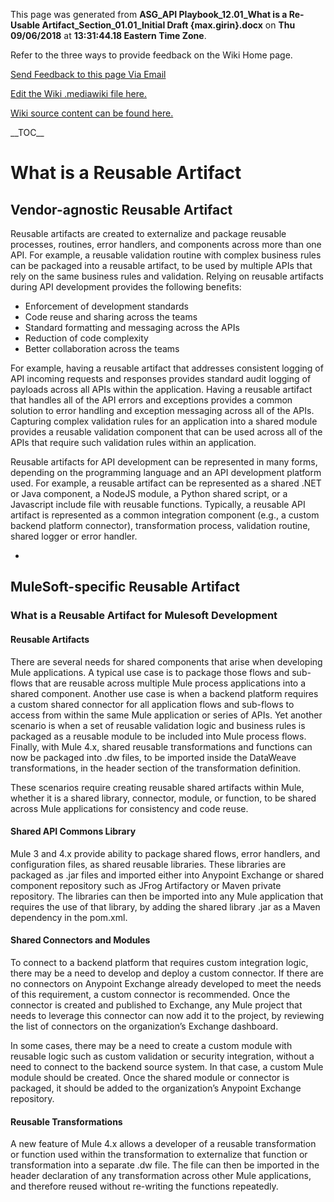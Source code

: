 ﻿<p>This page was generated from <b>ASG_API Playbook_12.01_What is a Re-Usable Artifact_Section_01.01_Initial Draft {max.girin}.docx</b> on <b>Thu 09/06/2018</b> at <b>13:31:44.18 Eastern Time Zone</b>.</p>
<p>Refer to the three ways to provide feedback on the Wiki Home page.</p>
<p><a href="mailto:ronald.opperman@va.gov;paul.marshall4@va.gov?subject=ASG_API Playbook_12.01_What is a Re-Usable Artifact_Section_01.01_Initial Draft {max.girin}">Send Feedback to this page Via Email</a></p>
<p><a href="https://github.com/department-of-veterans-affairs/ES-ASG/tree/master/Projects/ES%20ASG/ES%20ASG%20API%20Playbook%20Project/Content/12.01%20ASG_API%20Playbook_What%20is%20a%20Re-Usable%20Artifact_Section/12.01 ASG_API Playbook_What is a Re-Usable Artifact_Section.mediawiki">Edit the Wiki .mediawiki file here.</a></p>
<p><a href=https://github.com/department-of-veterans-affairs/ES-ASG/tree/master/Projects/ES%20ASG/ES%20ASG%20API%20Playbook%20Project/Content/12.01%20ASG_API%20Playbook_What%20is%20a%20Re-Usable%20Artifact_Section>Wiki source content can be found here.</a></p>
<p>__TOC__</p>
= What is a Reusable Artifact =

===  ===

== Vendor-agnostic Reusable Artifact ==

Reusable artifacts are created to externalize and package reusable processes, routines, error handlers, and components across more than one API. For example, a reusable validation routine with complex business rules can be packaged into a reusable artifact, to be used by multiple APIs that rely on the same business rules and validation. Relying on reusable artifacts during API development provides the following benefits:

* Enforcement of development standards
* Code reuse and sharing across the teams
* Standard formatting and messaging across the APIs
* Reduction of code complexity
* Better collaboration across the teams

For example, having a reusable artifact that addresses consistent logging of API incoming requests and responses provides standard audit logging of payloads across all APIs within the application. Having a reusable artifact that handles all of the API errors and exceptions provides a common solution to error handling and exception messaging across all of the APIs. Capturing complex validation rules for an application into a shared module provides a reusable validation component that can be used across all of the APIs that require such validation rules within an application.

Reusable artifacts for API development can be represented in many forms, depending on the programming language and an API development platform used. For example, a reusable artifact can be represented as a shared .NET or Java component, a NodeJS module, a Python shared script, or a Javascript include file with reusable functions. Typically, a reusable API artifact is represented as a common integration component (e.g., a custom backend platform connector), transformation process, validation routine, shared logger or error handler.

* 

== MuleSoft-specific Reusable Artifact ==

=== What is a Reusable Artifact for Mulesoft Development ===

==== Reusable Artifacts ====

There are several needs for shared components that arise when developing Mule applications. A typical use case is to package those flows and sub-flows that are reusable across multiple Mule process applications into a shared component. Another use case is when a backend platform requires a custom shared connector for all application flows and sub-flows to access from within the same Mule application or series of APIs. Yet another scenario is when a set of reusable validation logic and business rules is packaged as a reusable module to be included into Mule process flows. Finally, with Mule 4.x, shared reusable transformations and functions can now be packaged into .dw files, to be imported inside the DataWeave transformations, in the header section of the transformation definition.

These scenarios require creating reusable shared artifacts within Mule, whether it is a shared library, connector, module, or function, to be shared across Mule applications for consistency and code reuse.

==== Shared API Commons Library ====

Mule 3 and 4.x provide ability to package shared flows, error handlers, and configuration files, as shared reusable libraries. These libraries are packaged as .jar files and imported either into Anypoint Exchange or shared component repository such as JFrog Artifactory or Maven private repository. The libraries can then be imported into any Mule application that requires the use of that library, by adding the shared library .jar as a Maven dependency in the pom.xml.

==== Shared Connectors and Modules ====

To connect to a backend platform that requires custom integration logic, there may be a need to develop and deploy a custom connector. If there are no connectors on Anypoint Exchange already developed to meet the needs of this requirement, a custom connector is recommended. Once the connector is created and published to Exchange, any Mule project that needs to leverage this connector can now add it to the project, by reviewing the list of connectors on the organization’s Exchange dashboard.

In some cases, there may be a need to create a custom module with reusable logic such as custom validation or security integration, without a need to connect to the backend source system. In that case, a custom Mule module should be created. Once the shared module or connector is packaged, it should be added to the organization’s Anypoint Exchange repository.

==== Reusable Transformations ====

A new feature of Mule 4.x allows a developer of a reusable transformation or function used within the transformation to externalize that function or transformation into a separate .dw file. The file can then be imported in the header declaration of any transformation across other Mule applications, and therefore reused without re-writing the functions repeatedly.







